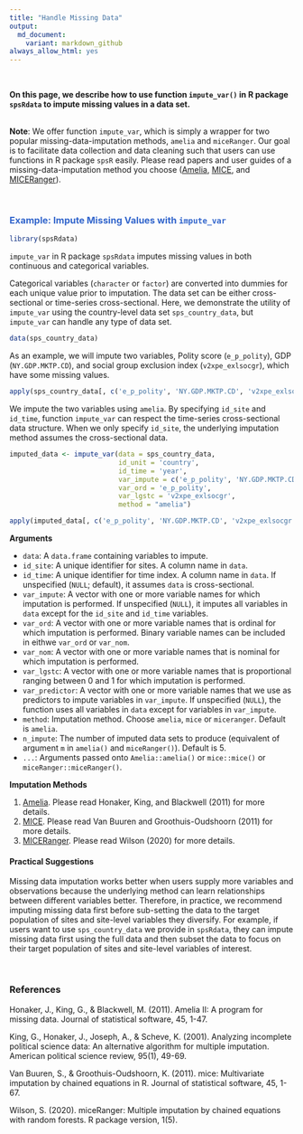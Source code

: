 ```yaml
---
title: "Handle Missing Data"
output: 
  md_document:
    variant: markdown_github
always_allow_html: yes
---
```


<br>

<p class="lh-lg">

**On this page, we describe how to use function `impute_var()` in R package `spsRdata` to impute missing values in a data set.**

<br>
**Note**: We offer function `impute_var`, which is simply a wrapper for two popular missing-data-imputation methods, `amelia` and `miceRanger`. Our goal is to facilitate data collection and data cleaning such that users can use functions in R package `spsR` easily. Please read papers and user guides of a missing-data-imputation method you choose ([Amelia](https://gking.harvard.edu/amelia), [MICE](https://amices.org/mice/), and [MICERanger](https://github.com/FarrellDay/miceRanger)).
</p>

<br>

### <span style="color:#3366CC">**Example: Impute Missing Values with `impute_var`**</span>
<p class="lh-lg">
</p>

```r
library(spsRdata)
```

`impute_var` in R package `spsRdata` imputes missing values in both continuous and categorical variables. 

Categorical variables (`character` or `factor`) are converted into dummies for each unique value prior to imputation. The data set can be either cross-sectional or time-series cross-sectional. Here, we demonstrate the utility of `impute_var` using the country-level data set `sps_country_data`, but `impute_var` can handle any type of data set.

```r
data(sps_country_data)
```

As an example, we will impute two variables, Polity score (`e_p_polity`), GDP (`NY.GDP.MKTP.CD`), and social group exclusion index (`v2xpe_exlsocgr`), which have some missing values. 

```r
apply(sps_country_data[, c('e_p_polity', 'NY.GDP.MKTP.CD', 'v2xpe_exlsocgr')], 2, function(x) sum(is.na(x)))
```

We impute the two variables using `amelia`. By specifying `id_site` and `id_time`, function `impute_var` can respect the time-series cross-sectional data structure. When we only specify `id_site`, the underlying imputation method assumes the cross-sectional data. 

```r
imputed_data <- impute_var(data = sps_country_data, 
                           id_unit = 'country', 
                           id_time = 'year', 
                           var_impute = c('e_p_polity', 'NY.GDP.MKTP.CD'),
                           var_ord = 'e_p_polity',
                           var_lgstc = 'v2xpe_exlsocgr',
                           method = "amelia")
```

```r
apply(imputed_data[, c('e_p_polity', 'NY.GDP.MKTP.CD', 'v2xpe_exlsocgr')], 2, function(x) sum(is.na(x)))
```

**Arguments**

* `data`: A `data.frame` containing variables to impute.
* `id_site`: A unique identifier for sites. A column name in `data`. 
* `id_time`: A unique identifier for time index. A column name in `data`. If unspecified (`NULL`; default), it assumes `data` is cross-sectional.
* `var_impute`: A vector with one or more variable names for which imputation is performed. If unspecified (`NULL`), it imputes all variables in `data` except for the `id_site` and `id_time` variables.
* `var_ord`: A vector with one or more variable names that is ordinal for which imputation is performed. Binary variable names can be included in eithwe `var_ord` or `var_nom`. 
* `var_nom`: A vector with one or more variable names that is nominal for which imputation is performed. 
* `var_lgstc`: A vector with one or more variable names that is proportional ranging between 0 and 1 for which imputation is performed. 
* `var_predictor`: A vector with one or more variable names that we use as predictors to impute variables in `var_impute`. If unspecified (`NULL`), the function uses all variables in `data` except for variables in `var_impute`.
* `method`: Imputation method. Choose `amelia`, `mice` or `miceranger`. Default is `amelia`. 
* `n_impute`: The number of imputed data sets to produce (equivalent of argument `m` in `amelia()` and `miceRanger()`). Default is 5.
* `...`: Arguments passed onto `Amelia::amelia()` or `mice::mice()` or `miceRanger::miceRanger()`.

**Imputation Methods**

1. [Amelia](https://gking.harvard.edu/amelia). Please read Honaker, King, and Blackwell (2011) for more details.
2. [MICE](https://amices.org/mice/). Please read Van Buuren and Groothuis-Oudshoorn (2011) for more details.
3. [MICERanger](https://github.com/FarrellDay/miceRanger). Please read Wilson (2020) for more details.


#### **Practical Suggestions**

Missing data imputation works better when users supply more variables and observations because the underlying method can learn relationships between different variables better. Therefore, in practice, we recommend imputing missing data first before sub-setting the data to the target population of sites and site-level variables they diversify. For example, if users want to use `sps_country_data` we provide in `spsRdata`, they can impute missing data first using the full data and then subset the data to focus on their target population of sites and site-level variables of interest. 

<br>

### References

Honaker, J., King, G., & Blackwell, M. (2011). Amelia II: A program for missing data. Journal of statistical software, 45, 1-47.

King, G., Honaker, J., Joseph, A., & Scheve, K. (2001). Analyzing incomplete political science data: An alternative algorithm for multiple imputation. American political science review, 95(1), 49-69.

Van Buuren, S., & Groothuis-Oudshoorn, K. (2011). mice: Multivariate imputation by chained equations in R. Journal of statistical software, 45, 1-67.

Wilson, S. (2020). miceRanger: Multiple imputation by chained equations with random forests. R package version, 1(5).
